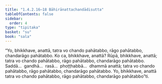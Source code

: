 ```yaml
---
title: "1.4.2.16–18 Bāhirānattachandādisutta"
tableOfContents: false
sidebar:
  order: 4
type: "tipitaka"
basket: "su"
book: "sala"
---
```



<DynamicBreadcrumb />

<Division number="183–185" book="sala" bookNo="13">

<Paragraph number="897" book="sala">
“Yo, bhikkhave, anattā, tatra vo chando pahātabbo, rāgo pahātabbo, chandarāgo pahātabbo. Ko ca, bhikkhave, anattā? Rūpā, bhikkhave, anattā; tatra vo chando pahātabbo, rāgo pahātabbo, chandarāgo pahātabbo. Saddā…  gandhā…  rasā…  phoṭṭhabbā…  dhammā anattā; tatra vo chando pahātabbo, rāgo pahātabbo, chandarāgo pahātabbo. Yo, bhikkhave, anattā tatra vo chando pahātabbo, rāgo pahātabbo, chandarāgo pahātabbo”ti.
</Paragraph>
</Division>
